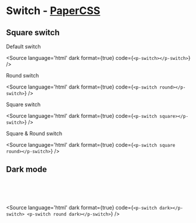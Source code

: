 
<Meta title="Form/Switch/Overview" />

# Switch - [PaperCSS](https://www.getpapercss.com/docs/components/forms/)

## Square switch

Default switch <p-switch></p-switch>

<Source language='html' dark format={true} code={`
    <p-switch></p-switch>
`} />

Round switch <p-switch round></p-switch>

<Source language='html' dark format={true} code={`
    <p-switch round></p-switch>
`} />

Square switch <p-switch square></p-switch>

<Source language='html' dark format={true} code={`
    <p-switch square></p-switch>
`} />

Square & Round switch <p-switch square round></p-switch>

<Source language='html' dark format={true} code={`
    <p-switch square round></p-switch>
`} />

## Dark mode

<div style={{padding: '10px', boxSizing: "border-box", width: "100%", background: "#41403e"}}>
    <p-switch style={{marginRight: "20px"}} dark></p-switch>
    <br />
    <p-switch style={{marginRight: "20px"}} round dark></p-switch>
    <br />
    <p-switch style={{marginRight: "20px"}} square dark></p-switch>
    <br />
    <p-switch style={{marginRight: "20px"}} checked square dark round></p-switch>
</div>

<Source language='html' dark format={true} code={`
    <p-switch dark></p-switch>
    <p-switch round dark></p-switch>
`} />
